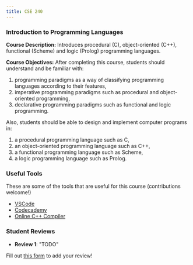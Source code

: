 ```yaml
---
title: CSE 240
---
```



<CourseInfo />


### Introduction to Programming Languages

**Course Description:** Introduces procedural (C), object-oriented (C++), functional (Scheme) and logic (Prolog) programming
languages.

**Course Objectives:** After completing this course, students should understand and be familiar with:
1. programming paradigms as a way of classifying programming languages according to their features,
2. imperative programming paradigms such as procedural and object-oriented programming,
3. declarative programming paradigms such as functional and logic programming.

Also, students should be able to design and implement computer programs in:
1. a procedural programming language such as C,
2. an object-oriented programming language such as C++,
3. a functional programming language such as Scheme,
4. a logic programming language such as Prolog.

### Useful Tools
These are some of the tools that are useful for this course (contributions welcome!)
- [VSCode](https://code.visualstudio.com/)
- [Codecademy](https://www.codecademy.com/catalog/language/c-plus-plus)
- [Online C++ Compiler](https://www.onlinegdb.com/online_c_compiler)

### Student Reviews

- **Review 1**: "TODO"

Fill out [this form](https://asusoda.notion.site/24447e6424688029a425ed9c535c44cf?pvs=105) to add your review!